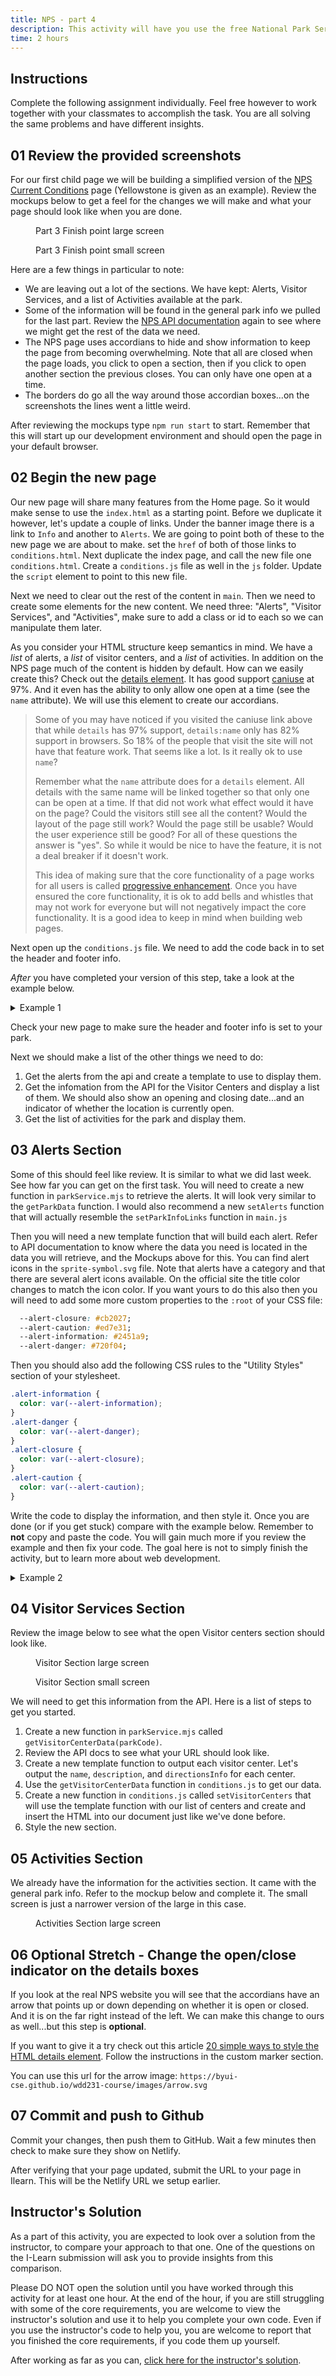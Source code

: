 ```yaml
---
title: NPS - part 4
description: This activity will have you use the free National Park Service api to recreate a simplified version of an NPS website for the park or monument of your choice. Part four will add our first child page-the Current Conditions.
time: 2 hours
---
```


## Instructions

Complete the following assignment individually. Feel free however to work together with your classmates to accomplish the task. You are all solving the same problems and have different insights.

## **01** Review the provided screenshots

For our first child page we will be building a simplified version of the [NPS Current Conditions](https://www.nps.gov/yell/planyourvisit/conditions.htm) page (Yellowstone is given as an example). Review the mockups below to get a feel for the changes we will make and what your page should look like when you are done.


<Figure src="/images/nps-conditions-lg.webp" alt="Part 3 finished large screen">Part 3 Finish point large screen</Figure>
<Figure src="/images/nps-conditions-sm.webp" alt="Part 3 finished small screen">Part 3 Finish point small screen</Figure>

Here are a few things in particular to note:

- We are leaving out a lot of the sections. We have kept: Alerts, Visitor Services, and a list of Activities available at the park.
- Some of the information will be found in the general park info we pulled for the last part. Review the [NPS API documentation](https://www.nps.gov/subjects/developer/api-documentation.htm) again to see where we might get the rest of the data we need.
- The NPS page uses accordians to hide and show information to keep the page from becoming overwhelming. Note that all are closed when the page loads, you click to open a section, then if you click to open another section the previous closes. You can only have one open at a time.
- The borders do go all the way around those accordian boxes...on the screenshots the lines went a little weird.

After reviewing the mockups type `npm run start` to start. Remember that this will start up our development environment and should open the page in your default browser.

## **02** Begin the new page

Our new page will share many features from the Home page. So it would make sense to use the `index.html` as a starting point. Before we duplicate it however, let's update a couple of links. Under the banner image there is a link to `Info` and another to `Alerts`. We are going to point both of these to the new page we are about to make.  set the `href` of both of those links to `conditions.html`. Next duplicate the index page, and call the new file one `conditions.html`. Create a `conditions.js` file as well in the `js` folder. Update the `script` element to point to this new file.

Next we need to clear out the rest of the content in `main`. Then we need to create some elements for the new content. We need three: "Alerts", "Visitor Services", and "Activities", make sure to add a class or id to each so we can manipulate them later.

As you consider your HTML structure keep semantics in mind. We have a *list* of alerts, a *list* of visitor centers, and a *list* of activities. In addition on the NPS page much of the content is hidden by default. How can we easily create this? Check out the [details element](https://developer.mozilla.org/en-US/docs/Web/HTML/Element/details). It has good support [caniuse](https://caniuse.com/?search=details) at 97%. And it even has the ability to only allow one open at a time (see the `name` attribute). We will use this element to create our accordians.

>Some of you may have noticed if you visited the caniuse link above that while `details` has 97% support, `details:name` only has 82% support in browsers. So 18% of the people that visit the site will not have that feature work. That seems like a lot. Is it really ok to use `name`?
>
>Remember what the `name` attribute does for a `details` element. All details with the same name will be linked together so that only one can be open at a time. If that did not work what effect would it have on the page? Could the visitors still see all the content? Would the layout of the page still work? Would the page still be usable? Would the user experience still be good? For all of these questions the answer is "yes".  So while it would be nice to have the feature, it is not a deal breaker if it doesn't work.
>
> This idea of making sure that the core functionality of a page works for all users is called [progressive enhancement](https://developer.mozilla.org/en-US/docs/Glossary/Progressive_Enhancement). Once you have ensured the core functionality, it is ok to add bells and whistles that may not work for everyone but will not negatively impact the core functionality. It is a good idea to keep in mind when building web pages.

Next open up the `conditions.js` file. We need to add the code back in to set the header and footer info.

*After* you have completed your version of this step, take a look at the example below.

<details>

<summary>Example 1</summary>

```html
<main id="main">
      <h1>Current Conditions</h1>
      <section class="alerts">
        <h2>Alerts</h2>
        <ul></ul>
      </section>
      <section class="visitor">
        <h2>Visitor Services</h2>
        <details name="current-details">
          <summary>Visitor Centers</summary>
          <ul></ul>
        </details>
      </section>
      <section class="activities">
        <h2>Activities</h2>
        <details name="current-details">
          <summary>All Activities</summary>
          <ul></ul>
        </details>
      </section>
    </main>
```

```javascript
import { getParkData } from "./parkService.mjs";
import setHeaderFooter from "./setHeaderFooter.mjs";

async function init() {
  const parkData = await getParkData();
  setHeaderFooter(parkData);
}

init();
```

</details>

Check your new page to make sure the header and footer info is set to your park.

Next we should make a list of the other things we need to do:

1. Get the alerts from the api and create a template to use to display them.
2. Get the infomation from the API for the Visitor Centers and display a list of them. We should also show an opening and closing date...and an indicator of whether the location is currently open.
3. Get the list of activities for the park and display them.

## **03** Alerts Section

Some of this should feel like review. It is similar to what we did last week. See how far you can get on the first task. You will need to create a new function in `parkService.mjs` to retrieve the alerts. It will look very similar to the `getParkData` function. I would also recommend a new `setAlerts` function that will actually resemble the `setParkInfoLinks` function in `main.js`

Then you will need a new template function that will build each alert. Refer to API documentation to know where the data you need is located in the data you will retrieve, and the Mockups above for this. You can find alert icons in the `sprite-symbol.svg` file. Note that alerts have a category and that there are several alert icons available. On the official site the title color changes to match the icon color. If you want yours to do this also then you will need to add some more custom properties to the `:root` of your CSS file:

```css
  --alert-closure: #cb2027;
  --alert-caution: #ed7e31;
  --alert-information: #2451a9;
  --alert-danger: #720f04;
```

Then you should also add the following CSS rules to the "Utility Styles" section of your stylesheet.

```css
.alert-information {
  color: var(--alert-information);
}
.alert-danger {
  color: var(--alert-danger);
}
.alert-closure {
  color: var(--alert-closure);
}
.alert-caution {
  color: var(--alert-caution);
}
```

Write the code to display the information, and then style it. Once you are done (or if you get stuck) compare with the example below. Remember to **not** copy and paste the code. You will gain much more if you review the example and then fix your code. The goal here is not to simply finish the activity, but to learn more about web development.

<details>

<summary>Example 2</summary>

### templates.js

```javascript
// templates.mjs
export function alertTemplate(alert) {
  let alertType = "";
  // most of the alerts are one word and line up with the icons nicely. "Park Closure" is the exception
  switch (alert.category) {
    case "Park Closure":
      alertType = "closure";
      break;
    default:
      alertType = alert.category.toLowerCase();
  }
  return `<li class="alert">
  <svg class="icon" focusable="false" aria-hidden="true"><use xmlns:xlink="http://www.w3.org/1999/xlink" xlink:href="/images/sprite.symbol.svg#alert-${alertType}"></use></svg>
  <div>
    <h3 class="alert-${alertType}">${alert.title}</h3>
    <p>${alert.description}</p>
  </div></li>`;
}
```

### conditions.js

```javascript
// conditions.js
import { getParkData, getParkAlerts } from "./parkService.mjs";
import { alertTemplate } from "./templates.mjs";
import setHeaderFooter from "./setHeaderFooter.mjs";

function setAlerts(alerts) {
  const alertsContainer = document.querySelector(".alerts > ul");
  alertsContainer.innerHTML = "";
  const html = alerts.map(alertTemplate);
  alertsContainer.insertAdjacentHTML("beforeend", html.join(""));
}

async function init() {
  const parkData = await getParkData();
  const alerts = await getParkAlerts(parkData.parkCode);
  setHeaderFooter(parkData);
  setAlerts(alerts);
}

init();
```

### styles.css

```css
/* alerts */

.alerts > ul {
  list-style: none;
  padding: 0;
}

.alert {
  margin: 0.5rem;
  padding: 0.5rem 0 0.8rem 0;
  display: flex;
  gap: 1em;
  border-bottom: 1px solid var(--bs-grey-3);
}

.alert h3 {
  margin: 0;
  font-size: 1.2em;
}

.alert p {
  margin: 0;
}

.alert svg {
  height: 30px;
  width: 30px;
  margin: 0.25em;
  flex: 0 0 auto;
}
```

</details>

## **04** Visitor Services Section

Review the image below to see what the open Visitor centers section should look like.

<Figure src="/images/nps-conditions-visitor-lg.webp" alt="Visitor section open large screen">Visitor Section large screen</Figure>
<Figure src="/images/nps-conditions-visitor-sm.webp" alt="Visitor section open small screen">Visitor Section small screen</Figure>

We will need to get this information from the API. Here is a list of steps to get you started.

1. Create a new function in `parkService.mjs` called `getVisitorCenterData(parkCode)`.
2. Review the API docs to see what your URL should look like.
3. Create a new template function to output each visitor center. Let's output the `name`, `description`, and `directionsInfo` for each center.
4. Use the `getVisitorCenterData` function in `conditions.js` to get our data.
5. Create a new function in `conditions.js` called `setVisitorCenters` that will use the template function with our list of centers and create and insert the HTML into our document just like we've done before.
6. Style the new section. 


## **05** Activities Section

We already have the information for the activities section. It came with the general park info. Refer to the mockup below and complete it. The small screen is just a narrower version of the large in this case.

<Figure src="/images/nps-conditions-activities-lg.webp" alt="Activities section large screen">Activities Section large screen</Figure>

## **06** Optional Stretch - Change the open/close indicator on the details boxes

If you look at the real NPS website you will see that the accordians have an arrow that points up or down depending on whether it is open or closed. And it is on the far right instead of the left. We can make this change to ours as well...but this step is **optional**. 

If you want to give it a try check out this article [20 simple ways to style the HTML details element](https://www.sitepoint.com/style-html-details-element/). Follow the instructions in the custom marker section.

You can use this url for the arrow image: `https://byui-cse.github.io/wdd231-course/images/arrow.svg`

## **07** Commit and push to Github

Commit your changes, then push them to GitHub. Wait a few minutes then check to make sure they show on Netlify.

After verifying that your page updated, submit the URL to your page in Ilearn. This will be the Netlify URL we setup earlier.

## Instructor's Solution

As a part of this activity, you are expected to look over a solution from the instructor, to compare your approach to that one. One of the questions on the I-Learn submission will ask you to provide insights from this comparison.

Please DO NOT open the solution until you have worked through this activity for at least one hour. At the end of the hour, if you are still struggling with some of the core requirements, you are welcome to view the instructor's solution and use it to help you complete your own code. Even if you use the instructor's code to help you, you are welcome to report that you finished the core requirements, if you code them up yourself.

After working as far as you can, [click here for the instructor's solution](https://github.com/matkat99/nps/tree/unit-3).